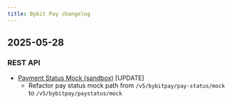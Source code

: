 ```yaml
---
title: Bybit Pay changelog
---
```



## 2025-05-28
### REST API
- [Payment Status Mock (sandbox)](../scan-payment/payment-status-mock) [UPDATE]
    - Refactor pay status mock path from `/v5/bybitpay/pay-status/mock` to `/v5/bybitpay/paystatus/mock`
